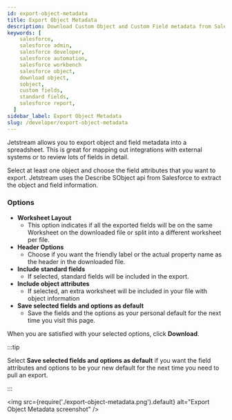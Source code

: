 ```yaml
---
id: export-object-metadata
title: Export Object Metadata
description: Download Custom Object and Custom Field metadata from Salesforce. This is great to document or map Salesforce to other systems.
keywords: [
    salesforce,
    salesforce admin,
    salesforce developer,
    salesforce automation,
    salesforce workbench
    salesforce object,
    download object,
    sobject,
    custom fields,
    standard fields,
    salesforce report,
  ]
sidebar_label: Export Object Metadata
slug: /developer/export-object-metadata
---
```


Jetstream allows you to export object and field metadata into a spreadsheet. This is great for mapping out integrations with external systems or to review lots of fields in detail.

Select at least one object and choose the field attributes that you want to export. Jetstream uses the Describe SObject api from Salesforce to extract the object and field information.

### Options

- **Worksheet Layout**
  - This option indicates if all the exported fields will be on the same Worksheet on the downloaded file or split into a different worksheet per file.
- **Header Options**
  - Choose if you want the friendly label or the actual property name as the header in the downloaded file.
- **Include standard fields**
  - If selected, standard fields will be included in the export.
- **Include object attributes**
  - If selected, an extra worksheet will be included in your file with object information
- **Save selected fields and options as default**
  - Save the fields and the options as your personal default for the next time you visit this page.

When you are satisfied with your selected options, click **Download**.

:::tip

Select **Save selected fields and options as default** if you want the field attributes and options to be your new default for the next time you need to pull an export.

:::

<img src={require('./export-object-metadata.png').default} alt="Export Object Metadata screenshot" />
